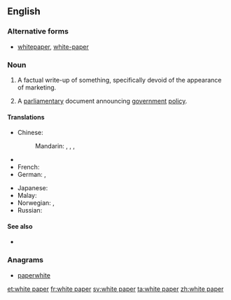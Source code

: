 ==English==

===Alternative forms===
* [[whitepaper]], [[white-paper]]

===Noun===
{{en-noun|sg=[[white]] [[paper]]}}

# {{management|marketing}} A factual write-up of something, specifically devoid of the  appearance of marketing.
# {{British|Ireland|politics}} A [[parliamentary]] document announcing [[government]] [[policy]].

====Translations====
{{trans-top}}
* Chinese:
*: Mandarin: {{t|cmn|白皮書|sc=Hani}}, {{t|cmn|白皮书|tr=báipíshū|sc=Hani}}, {{t|cmn|白紙|sc=Hani}}, {{t|cmn|白纸|tr=báizhǐ|sc=Hani}}
* {{trreq|Finnish}}
* French: {{t|fr|livre blanc|m}}
* German: {{t|de|Whitepaper|m}}, {{t|de|Weißbuch|n}}
{{trans-mid}}
* Japanese: {{t|ja|白書|tr=はくしょ, hakusho|sc=Jpan}}
* Malay: {{t-|ms|kertas putih}}
* Norwegian: {{t-|no|stortingsmelding|f}}, {{t-|nn|stortingsmelding|f}}
* Russian: {{t|ru|белая книга|f|tr=bélaja kníga|sc=Cyrl}}
{{trans-bottom}}

====See also====
* {{pedialite}}

===Anagrams===
* [[paperwhite#English|paperwhite]]

[[et:white paper]]
[[fr:white paper]]
[[sv:white paper]]
[[ta:white paper]]
[[zh:white paper]]